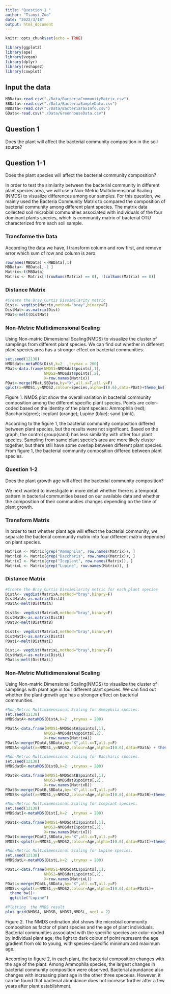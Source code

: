 ```yaml
---
title: "Question 1 "
author: "Tianyi Zuo"
date: "2022/3/18"
output: html_document
---
```


```r
knitr::opts_chunk$set(echo = TRUE)
```

```r
library(ggplot2)
library(ape)
library(vegan)
library(dplyr)
library(reshape2)
library(cowplot)
```

## Input the data
```r
MBData<-read.csv("./Data/BacteriaCommunityMatrix.csv")
SBData<-read.csv("./Data/BacteriaSampleData.csv")
NBData<-read.csv("./Data/BacteriaTaxInfo.csv")
GData<-read.csv("./Data/GreenhouseData.csv")
```


## Question 1
Does the plant will affect the bacterial community composition in the soil source?


## Question 1-1
Does the plant species will affect the bacterial community composition?

In order to test the similarity between the bacterial community in different plant species area, we will use a Non-Metric Multidimensional Scaling (NMDS) to visualize differences among our samples. For this question, we mainly used the Bacteria Community Matrix to compared the composition of bacterial community among different plant species. The matrix data collected soil microbial communities associated with individuals of the four dominant plants species, which is community matrix of bacterial OTU characterized from each soil sample.


### Transforme the Data
According the data we have, I transform column and row first, and remove error which sum of row and column is zero. 
```r
rownames(MBData) <-MBData[,1] 
MBData<- MBData[,-1 ]
Matrix<-t(MBData)
Matrix <- Matrix[!(rowSums(Matrix) == 0), !(colSums(Matrix) == 0)]
```

### Distance Matrix
```r
#Create the Bray_Curtis Dissimilarity metric
Dist<- vegdist(Matrix,method="bray",binary=F)
DistMat<-as.matrix(Dist)
PDat<-melt(DistMat)
```

### Non-Metric Multidimensional Scaling
Using Non-matric Dimensional Scaling(NMDS) to visualize the cluster of samplings from different plant species. We can find out whether in different plant species area has a stronger effect on bacterial communities.
```r
set.seed(12138)
NMDSdat<-metaMDS(Dist,k=2  ,trymax = 200)
PDat<-data.frame(NMDS1=NMDSdat$points[,1],
                 NMDS2=NMDSdat$points[,2],
                 X=row.names(Matrix))
PDat<-merge(PDat,SBData,by="X",all.x=T,all.y=F)
qplot(x=NMDS1,y=NMDS2,colour=Species,alpha=I(0.6),data=PDat)+theme_bw()
```

Figure 1. NMDS plot show the overall variation in bacterial community composition among the different specific plant species. Points are color-coded based on the identity of the plant species: Ammophila (red); Baccharis(gree); Iceplant (orange); Lupine (blue); sand (pink).

According to the figure 1, the bacterial community composition differed between plant species, but the results were not significant. Based on the graph, the control group(sand) has less similarity with other four plant species.  Sampling from same plant specie's area are more likely cluster together, but there still have some overlap between different plant species. From figure 1, the bacterial community composition differed between plant species.


### Question 1-2
Does the plant growth age will affect the bacterial community composition?

We next wanted to investigate in more detail whether there is a temporal pattern in bacterial communities based on our available data and whether the composition of their communities changes depending on the time of plant growth.

### Transform Matrix
In order to test whether plant age will effect the bacterial community, we separate the bacterial community matrix into four different matrix depended on plant species. 
```r
MatrixA <- Matrix[grep("Ammophila", row.names(Matrix)), ]
MatrixB <- Matrix[grep("Baccharis", row.names(Matrix)), ]
MatrixI <- Matrix[grep("Iceplant", row.names(Matrix)), ]
MatrixL <- Matrix[grep("Lupine", row.names(Matrix)), ]
```

### Distance Matrix
```r
#Create the Bray_Curtis Dissimilarity metric for each plant species
DistA<- vegdist(MatrixA,method="bray",binary=F)
DistMatA<-as.matrix(DistA)
PDatA<-melt(DistMatA)

DistB<- vegdist(MatrixB,method="bray",binary=F)
DistMatB<-as.matrix(DistB)
PDatB<-melt(DistMatB)

DistI<- vegdist(MatrixI,method="bray",binary=F)
DistMatI<-as.matrix(DistI)
PDatI<-melt(DistMatI)

DistL<- vegdist(MatrixL,method="bray",binary=F)
DistMatL<-as.matrix(DistL)
PDatL<-melt(DistMatL)
```

### Non-Metric Multidimensional Scaling
Using Non-matric Dimensional Scaling(NMDS) to visualize the cluster of samplings with plant age in four different plant species. We can find out whether the plant growth age has a stronger effect on bacterial communities.

```r
#Non-Metric Multidimensional Scaling for Ammophila species.
set.seed(12138)
NMDSdatA<-metaMDS(DistA,k=2  ,trymax = 200)

PDatA<-data.frame(NMDS1=NMDSdatA$points[,1],
                 NMDS2=NMDSdatA$points[,2],
                 X=row.names(MatrixA))
PDatA<-merge(PDatA,SBData,by="X",all.x=T,all.y=F)
NMDSA<-qplot(x=NMDS1,y=NMDS2,colour=Age,alpha=I(0.6),data=PDatA) + theme_bw() + ggtitle("Ammophila")
```

```r
#Non-Metric Multidimensional Scaling for Baccharis species.
set.seed(12138)
NMDSdatB<-metaMDS(DistB,k=2  ,trymax = 200)

PDatB<-data.frame(NMDS1=NMDSdatB$points[,1],
                 NMDS2=NMDSdatB$points[,2],
                 X=row.names(MatrixB))
PDatB<-merge(PDatB,SBData,by="X",all.x=T,all.y=F)
NMDSB<-qplot(x=NMDS1,y=NMDS2,colour=Age,alpha=I(0.6),data=PDatB)+theme_bw()+ ggtitle("Baccharis")
```
```r
#Non-Metric Multidimensional Scaling for Iceplant species.
set.seed(12138)
NMDSdatI<-metaMDS(DistI,k=2  ,trymax = 200)

PDatI<-data.frame(NMDS1=NMDSdatI$points[,1],
                 NMDS2=NMDSdatI$points[,2],
                 X=row.names(MatrixI))
PDatI<-merge(PDatI,SBData,by="X",all.x=T,all.y=F)
NMDSI<-qplot(x=NMDS1,y=NMDS2,colour=Age,alpha=I(0.6),data=PDatI)+theme_bw() + ggtitle("Iceplant")
```
```r
#Non-Metric Multidimensional Scaling for Lupine species.
set.seed(12138)
NMDSdatL<-metaMDS(DistL,k=2  ,trymax = 200)

PDatL<-data.frame(NMDS1=NMDSdatL$points[,1],
                 NMDS2=NMDSdatL$points[,2],
                 X=row.names(MatrixL))
PDatL<-merge(PDatL,SBData,by="X",all.x=T,all.y=F)
NMDSL<-qplot(x=NMDS1,y=NMDS2,colour=Age,alpha=I(0.6),data=PDatL)+
  theme_bw()+
  ggtitle("Lupine")
```

```r
#Plotting  the NMDS result
plot_grid(NMDSA, NMDSB, NMDSI,NMDSL, ncol = 2)
```

Figure 2. The NMDS ordination plot shows the microbial community composition as factor of plant species and the age of plant individuals. Bacterial communities associated with the specific species are color-coded by individual plant age; the light to dark colour of point represent the age gradient from old to young, with species-specific minimum and maximum age.

According to figure 2, in each plant, the bacterial composition changes with the age of the plant. Among Ammophila species, the largest changes in bacterial community composition were observed. Bacterial abundance also changes with increasing plant age in the other three speceies. However, it can be found that bacterial abundance does not increase further after a few years after plant establishment.









